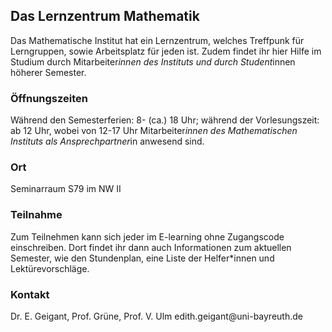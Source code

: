 ## Das Lernzentrum Mathematik {#lernzentrum-mathematik}


Das Mathematische Institut hat ein Lernzentrum, welches Treffpunk für Lerngruppen, sowie Arbeitsplatz für jeden ist. Zudem findet ihr hier Hilfe im Studium durch Mitarbeiter*innen des Instituts und durch Student*innen höherer Semester.

### Öffnungszeiten {-}

Während den Semesterferien: 8- (ca.) 18 Uhr; während der Vorlesungszeit: ab 12 Uhr, wobei von 12-17 Uhr Mitarbeiter*innen des Mathematischen Instituts als Ansprechpartner*in anwesend sind.

### Ort {-}

Seminarraum S79 im NW II 

### Teilnahme {-}

Zum Teilnehmen kann sich jeder im E-learning ohne Zugangscode einschreiben. Dort findet ihr dann auch Informationen zum aktuellen Semester, wie den Stundenplan, eine Liste der Helfer*innen und Lektürevorschläge.

### Kontakt {-}

Dr. E. Geigant, Prof. Grüne, Prof. V. Ulm 
edith.geigant@uni-bayreuth.de 